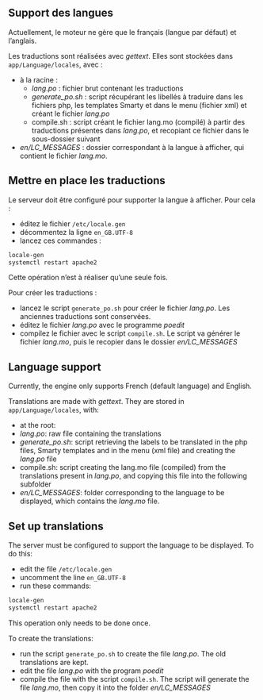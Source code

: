 ::: {.content-visible when-profile="french"}

# Support des langues

Actuellement, le moteur ne gère que le français (langue par défaut) et l'anglais.

Les traductions sont réalisées avec *gettext*. Elles sont stockées dans `app/Language/locales`, avec :

- à la racine :
  - *lang.po* : fichier brut contenant les traductions
  - *generate_po.sh* : script récupérant les libellés à traduire dans les fichiers php, les templates Smarty et dans le menu (fichier xml) et créant le fichier *lang.po*
  - compile.sh : script créant le fichier lang.mo (compilé) à partir des traductions présentes dans *lang.po*, et recopiant ce fichier dans le sous-dossier suivant
- *en/LC_MESSAGES* : dossier correspondant à la langue à afficher, qui contient le fichier *lang.mo*.

## Mettre en place les traductions

Le serveur doit être configuré pour supporter la langue à afficher. Pour cela :

- éditez le fichier `/etc/locale.gen`
- décommentez la ligne `en_GB.UTF-8`
- lancez ces commandes :

```bash
locale-gen
systemctl restart apache2
```

Cette opération n'est à réaliser qu'une seule fois.

Pour créer les traductions :

- lancez le script `generate_po.sh` pour créer le fichier *lang.po*. Les anciennes traductions sont conservées.
- éditez le fichier *lang.po* avec le programme *poedit*
- compilez le fichier avec le script `compile.sh`. Le script va générer le fichier *lang.mo*, puis le recopier dans le dossier *en/LC_MESSAGES*

:::

::: {.content-visible when-profile="english"}
# Language support

Currently, the engine only supports French (default language) and English.

Translations are made with *gettext*. They are stored in `app/Language/locales`, with:

- at the root:
- *lang.po*: raw file containing the translations
- *generate_po.sh*: script retrieving the labels to be translated in the php files, Smarty templates and in the menu (xml file) and creating the *lang.po* file
- compile.sh: script creating the lang.mo file (compiled) from the translations present in *lang.po*, and copying this file into the following subfolder
- *en/LC_MESSAGES*: folder corresponding to the language to be displayed, which contains the *lang.mo* file.

## Set up translations

The server must be configured to support the language to be displayed. To do this:

- edit the file `/etc/locale.gen`
- uncomment the line `en_GB.UTF-8`
- run these commands:

```bash
locale-gen
systemctl restart apache2
```

This operation only needs to be done once.

To create the translations:

- run the script `generate_po.sh` to create the file *lang.po*. The old translations are kept.
- edit the file *lang.po* with the program *poedit*
- compile the file with the script `compile.sh`. The script will generate the file *lang.mo*, then copy it into the folder *en/LC_MESSAGES*
:::